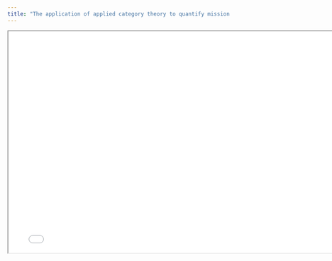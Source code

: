 ```yaml
---
title: "The application of applied category theory to quantify mission success"
--- 
```


```{=html}
<iframe width="780" height="500" src="
garrett-et-al-2022-the-application-of-applied-category-theory-to-quantify-mission-success.pdf" ></iframe>
```